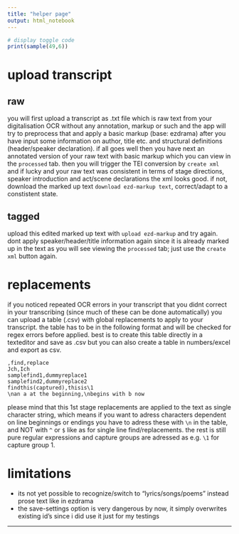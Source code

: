 ```yaml
---
title: "helper page"
output: html_notebook
---
```


```r
# display toggle code
print(sample(49,6))
```

# upload transcript
## raw
you will first upload a transcript as .txt file which is raw text from your digitalisation OCR without any annotation, markup or such and the app will try to preprocess that and apply a basic markup (base: ezdrama) after you have input some information on author, title etc. and structural definitions (header/speaker declaration). if all goes well then you have next an annotated version of your raw text with basic markup which you can view in the `processed` tab. then you will trigger the TEI conversion by `create xml` and if lucky and your raw text was consistent in terms of stage directions, speaker introduction and act/scene declarations the xml looks good. if not, download the marked up text `download ezd-markup text`, correct/adapt to a constistent state. 

## tagged
upload this edited marked up text with `upload ezd-markup` and try again. dont apply speaker/header/title information again since it is already marked up in the text as you will see viewing the `processed` tab; just use the `create xml` button again.


# replacements
if you noticed repeated OCR errors in your transcript that you didnt correct in your transcribing (since much of these can be done automatically) you can upload a table (.csv) with global replacements to apply to your transcript. the table has to be in the following format and will be checked for regex errors before applied. best is to create this table directly in a texteditor and save as .csv but you can also create a table in numbers/excel and export as csv.


```{}
,find,replace
Jch,Ich
samplefind1,dummyreplace1
samplefind2,dummyreplace2
findthis(captured),thisis\1
\nan a at the beginning,\nbegins with b now

```

please mind that this 1st stage replacements are applied to the text as single character string, which means if you want to adress characters dependent on line beginnings or endings you have to adress these with `\n` in the table, and NOT with `^` or `$` like as for single line find/replacements. the rest is still pure regular expressions and capture groups are adressed as e.g. `\1` for capture group 1. 

# limitations
- its not yet possible to recognize/switch to "lyrics/songs/poems" instead prose text like in ezdrama
- the save-settings option is very dangerous by now, it simply overwrites existing id's since i did use it just for my testings

----
